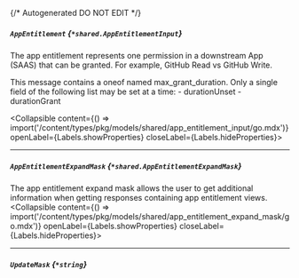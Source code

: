 {/* Autogenerated DO NOT EDIT  */}

##### `AppEntitlement` *{`*shared.AppEntitlementInput`}*
The app entitlement represents one permission in a downstream App (SAAS) that can be granted. For example, GitHub Read vs GitHub Write.

This message contains a oneof named max_grant_duration. Only a single field of the following list may be set at a time:
  \- durationUnset
  \- durationGrant

<Collapsible content={() => import('/content/types/pkg/models/shared/app_entitlement_input/go.mdx')} openLabel={Labels.showProperties} closeLabel={Labels.hideProperties}>
</Collapsible>

---
##### `AppEntitlementExpandMask` *{`*shared.AppEntitlementExpandMask`}*
The app entitlement expand mask allows the user to get additional information when getting responses containing app entitlement views.
<Collapsible content={() => import('/content/types/pkg/models/shared/app_entitlement_expand_mask/go.mdx')} openLabel={Labels.showProperties} closeLabel={Labels.hideProperties}>
</Collapsible>

---
##### `UpdateMask` *{`*string`}*


